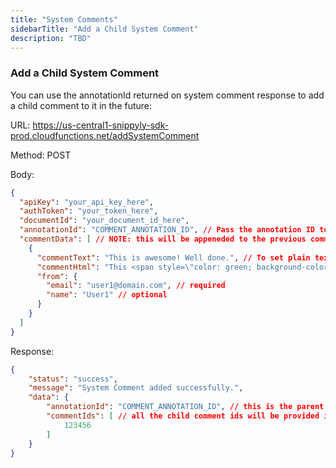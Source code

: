 ```yaml
---
title: "System Comments"
sidebarTitle: "Add a Child System Comment"
description: "TBD"
---
```


### Add a Child System Comment

You can use the annotationId returned on system comment response to add a child comment to it in the future:

URL: https://us-central1-snippyly-sdk-prod.cloudfunctions.net/addSystemComment

Method: POST

Body:

```JSON
{
  "apiKey": "your_api_key_here",
  "authToken": "your_token_here",
  "documentId": "your_document_id_here",
  "annotationId": "COMMENT_ANNOTATION_ID", // Pass the annotation ID to add a child comment to it.
  "commentData": [ // NOTE: this will be appeneded to the previous comments array
    {
      "commentText": "This is awesome! Well done.", // To set plain text content
      "commentHtml": "This <span style=\"color: green; background-color: aliceblue; display: inline-block; padding: 4px; border-radius: 4px;\">is test</span> comment.", // To set HTML formatted content
      "from": {
        "email": "user1@domain.com", // required
        "name": "User1" // optional
      }
    }
  ]
}
```

Response:

```JSON
{
    "status": "success",
    "message": "System Comment added successfully.",
    "data": {
        "annotationId": "COMMENT_ANNOTATION_ID", // this is the parent comment annotation id.
        "commentIds": [ // all the child comment ids will be provided in order in this array.
            123456
        ]
    }
}
```
